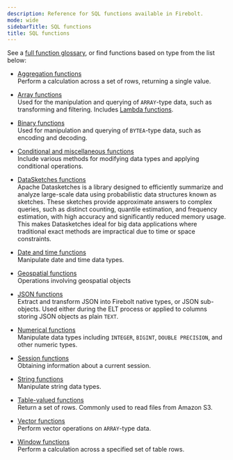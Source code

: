 ```yaml
---
description: Reference for SQL functions available in Firebolt.
mode: wide
sidebarTitle: SQL functions
title: SQL functions
---
```



See a [full function glossary](/functions-reference/functions-glossary), or find functions based on type from the list below: 

* [Aggregation functions](/functions-reference/aggregation)  
  Perform a calculation across a set of rows, returning a single value. 

* [Array functions](/functions-reference/array)     
  Used for the manipulation and querying of `ARRAY`-type data, such as transforming and filtering. Includes [Lambda functions](/functions-reference/Lambda). 

* [Binary functions](/functions-reference/bytea)    
  Used for manipulation and querying of `BYTEA`-type data, such as encoding and decoding. 

* [Conditional and miscellaneous functions](/functions-reference/conditional-and-miscellaneous)     
  Include various methods for modifying data types and applying conditional operations.  

* [DataSketches functions](/functions-reference/datasketches)     
  Apache Datasketches is a library designed to efficiently summarize and analyze large-scale data using probabilistic data structures known as sketches. These sketches provide approximate answers to complex queries, such as distinct counting, quantile estimation, and frequency estimation, with high accuracy and significantly reduced memory usage. This makes Datasketches ideal for big data applications where traditional exact methods are impractical due to time or space constraints.

* [Date and time functions](/functions-reference/date-and-time)       
  Manipulate date and time data types.

* [Geospatial functions](/functions-reference/geospatial)    
  Operations involving geospatial objects

* [JSON functions](/functions-reference/JSON)     
  Extract and transform JSON into Firebolt native types, or JSON sub-objects. Used either during the ELT process or applied to columns storing JSON objects as plain `TEXT`.

* [Numerical functions](/functions-reference/numeric)     
  Manipulate data types including `INTEGER`, `BIGINT`, `DOUBLE PRECISION`, and other numeric types.
 
* [Session functions](/functions-reference/session)    
  Obtaining information about a current session.

* [String functions](/functions-reference/string)   
  Manipulate string data types.

* [Table-valued functions](/functions-reference/table-valued)   
  Return a set of rows. Commonly used to read files from Amazon S3.

* [Vector functions](/functions-reference/vector)     
  Perform vector operations on `ARRAY`-type data. 

* [Window functions](/functions-reference/window)    
  Perform a calculation across a specified set of table rows.

